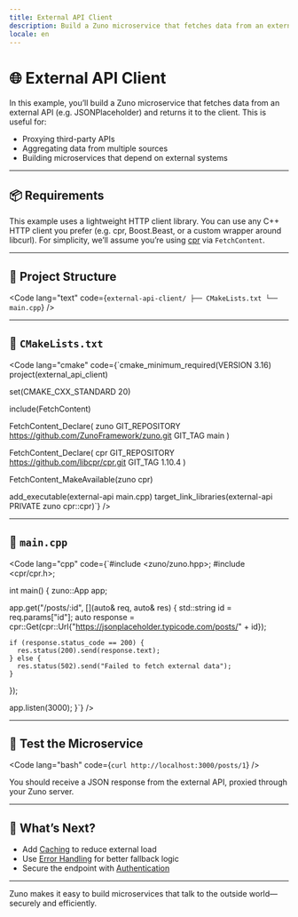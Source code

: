 ```yaml
---
title: External API Client
description: Build a Zuno microservice that fetches data from an external API and returns it to the client.
locale: en
---
```


# 🌐 External API Client

In this example, you’ll build a Zuno microservice that fetches data from an external API (e.g. JSONPlaceholder) and returns it to the client. This is useful for:

- Proxying third-party APIs
- Aggregating data from multiple sources
- Building microservices that depend on external systems

---

## 📦 Requirements

This example uses a lightweight HTTP client library. You can use any C++ HTTP client you prefer (e.g. cpr, Boost.Beast, or a custom wrapper around libcurl). For simplicity, we’ll assume you’re using [cpr](https://github.com/libcpr/cpr) via `FetchContent`.

---

## 🧱 Project Structure

<Code
  lang="text"
  code={`external-api-client/
├── CMakeLists.txt
└── main.cpp`}
/>

---

## 📄 `CMakeLists.txt`

<Code
  lang="cmake"
  code={`cmake_minimum_required(VERSION 3.16)
project(external_api_client)

set(CMAKE_CXX_STANDARD 20)

include(FetchContent)

FetchContent_Declare(
  zuno
  GIT_REPOSITORY https://github.com/ZunoFramework/zuno.git
  GIT_TAG        main
)

FetchContent_Declare(
  cpr
  GIT_REPOSITORY https://github.com/libcpr/cpr.git
  GIT_TAG        1.10.4
)

FetchContent_MakeAvailable(zuno cpr)

add_executable(external-api main.cpp)
target_link_libraries(external-api PRIVATE zuno cpr::cpr)`}
/>

---

## 📄 `main.cpp`

<Code
  lang="cpp"
  code={`#include <zuno/zuno.hpp>;
#include <cpr/cpr.h>;

int main() {
  zuno::App app;

  app.get("/posts/:id", [](auto& req, auto& res) {
    std::string id = req.params["id"];
    auto response = cpr::Get(cpr::Url{"https://jsonplaceholder.typicode.com/posts/" + id});

    if (response.status_code == 200) {
      res.status(200).send(response.text);
    } else {
      res.status(502).send("Failed to fetch external data");
    }
  });

  app.listen(3000);
}`}
/>

---

## 🧪 Test the Microservice

<Code
  lang="bash"
  code={`curl http://localhost:3000/posts/1`}
/>

You should receive a JSON response from the external API, proxied through your Zuno server.

---

## 🧭 What’s Next?

- Add [Caching](/en/extensions/rate-limiting) to reduce external load
- Use [Error Handling](/en/guide/error-handling) for better fallback logic
- Secure the endpoint with [Authentication](/en/examples/authenticated-endpoint)

---

Zuno makes it easy to build microservices that talk to the outside world—securely and efficiently.

